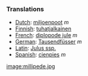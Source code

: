 ===Translations===
*[[Dutch]]: [[miljoenpoot]] ''m''
*[[Finnish]]: [[tuhatjalkainen]]
*[[French]]: [[diplopode jule]] ''m''
*[[German]]: [[Tausendfüsser]] ''m''
*[[Latin]]: [[Julus ssp.]]
*[[Spanish]]: [[cienpies]] ''m''

[[image:millipede.jpg]]